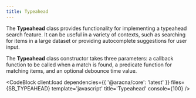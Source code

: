 ```yaml
---
title: Typeahead
---
```



The **Typeahead** class provides functionality for implementing a typeahead search feature. It can be useful in a variety of contexts, such as searching for items in a large dataset or providing autocomplete suggestions for user input.

The **Typeahead** class constructor takes three parameters: a callback function to be called when a match is found, a predicate function for matching items, and an optional debounce time value.

<CodeBlock client:load dependencies={{ '@aracna/core': 'latest' }} files={SB_TYPEAHEAD} template='javascript' title='Typeahead' console={100} />
